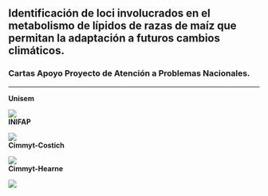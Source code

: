 <!-- break -->
<br>
<!-- break -->

## Identificación de loci involucrados en el metabolismo de lípidos de razas de maíz que permitan la adaptación a futuros cambios climáticos.  

### Cartas Apoyo Proyecto de Atención a Problemas Nacionales.  

----

**Unisem**

![](data/misc/cartas_apoyo_APN_16/unisem.jpg)  
**INIFAP**

![](data/misc/cartas_apoyo_APN_16/inifap.jpg)  
**Cimmyt-Costich**

![](data/misc/cartas_apoyo_APN_16/cimmyt_costich.jpg)  
**Cimmyt-Hearne**

![](data/misc/cartas_apoyo_APN_16/cimmyt_hearne.jpg)  


